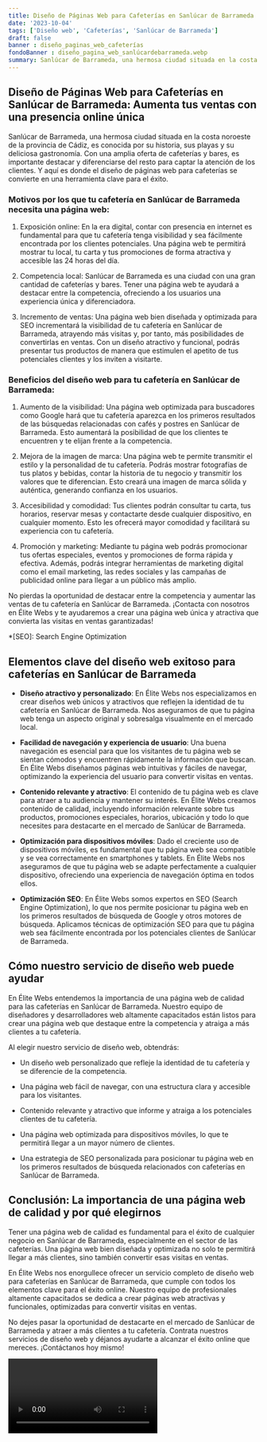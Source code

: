 ```yaml
---
title: Diseño de Páginas Web para Cafeterías en Sanlúcar de Barrameda
date: '2023-10-04'
tags: ['Diseño web', 'Cafeterías', 'Sanlúcar de Barrameda']
draft: false
banner : diseño_paginas_web_cafeterías
fondoBanner : diseño_pagina_web_sanlúcardebarrameda.webp
summary: Sanlúcar de Barrameda, una hermosa ciudad situada en la costa noroeste de la provincia de Cádiz, es conocida por su historia, sus playas y su deliciosa gastronomía. Con una amplia oferta de cafeterías y bares, es importante destacar y diferenciarse del resto para captar la atención de los clientes. Y aquí es donde el diseño de páginas web para cafeterías se convierte en una herramienta clave para el éxito.
---
```


## Diseño de Páginas Web para Cafeterías en Sanlúcar de Barrameda: Aumenta tus ventas con una presencia online única

Sanlúcar de Barrameda, una hermosa ciudad situada en la costa noroeste de la provincia de Cádiz, es conocida por su historia, sus playas y su deliciosa gastronomía. Con una amplia oferta de cafeterías y bares, es importante destacar y diferenciarse del resto para captar la atención de los clientes. Y aquí es donde el diseño de páginas web para cafeterías se convierte en una herramienta clave para el éxito.

### Motivos por los que tu cafetería en Sanlúcar de Barrameda necesita una página web:

1. Exposición online: En la era digital, contar con presencia en internet es fundamental para que tu cafetería tenga visibilidad y sea fácilmente encontrada por los clientes potenciales. Una página web te permitirá mostrar tu local, tu carta y tus promociones de forma atractiva y accesible las 24 horas del día.

2. Competencia local: Sanlúcar de Barrameda es una ciudad con una gran cantidad de cafeterías y bares. Tener una página web te ayudará a destacar entre la competencia, ofreciendo a los usuarios una experiencia única y diferenciadora.

3. Incremento de ventas: Una página web bien diseñada y optimizada para SEO incrementará la visibilidad de tu cafetería en Sanlúcar de Barrameda, atrayendo más visitas y, por tanto, más posibilidades de convertirlas en ventas. Con un diseño atractivo y funcional, podrás presentar tus productos de manera que estimulen el apetito de tus potenciales clientes y los inviten a visitarte.

### Beneficios del diseño web para tu cafetería en Sanlúcar de Barrameda:

1. Aumento de la visibilidad: Una página web optimizada para buscadores como Google hará que tu cafetería aparezca en los primeros resultados de las búsquedas relacionadas con cafés y postres en Sanlúcar de Barrameda. Esto aumentará la posibilidad de que los clientes te encuentren y te elijan frente a la competencia.

2. Mejora de la imagen de marca: Una página web te permite transmitir el estilo y la personalidad de tu cafetería. Podrás mostrar fotografías de tus platos y bebidas, contar la historia de tu negocio y transmitir los valores que te diferencian. Esto creará una imagen de marca sólida y auténtica, generando confianza en los usuarios.

3. Accesibilidad y comodidad: Tus clientes podrán consultar tu carta, tus horarios, reservar mesas y contactarte desde cualquier dispositivo, en cualquier momento. Esto les ofrecerá mayor comodidad y facilitará su experiencia con tu cafetería.

4. Promoción y marketing: Mediante tu página web podrás promocionar tus ofertas especiales, eventos y promociones de forma rápida y efectiva. Además, podrás integrar herramientas de marketing digital como el email marketing, las redes sociales y las campañas de publicidad online para llegar a un público más amplio.

No pierdas la oportunidad de destacar entre la competencia y aumentar las ventas de tu cafetería en Sanlúcar de Barrameda. ¡Contacta con nosotros en Élite Webs y te ayudaremos a crear una página web única y atractiva que convierta las visitas en ventas garantizadas!

*[SEO]: Search Engine Optimization

<GifSeo />

<Cta />

## Elementos clave del diseño web exitoso para cafeterías en Sanlúcar de Barrameda

- **Diseño atractivo y personalizado**: En Élite Webs nos especializamos en crear diseños web únicos y atractivos que reflejen la identidad de tu cafetería en Sanlúcar de Barrameda. Nos aseguramos de que tu página web tenga un aspecto original y sobresalga visualmente en el mercado local.

- **Facilidad de navegación y experiencia de usuario**: Una buena navegación es esencial para que los visitantes de tu página web se sientan cómodos y encuentren rápidamente la información que buscan. En Élite Webs diseñamos páginas web intuitivas y fáciles de navegar, optimizando la experiencia del usuario para convertir visitas en ventas.

- **Contenido relevante y atractivo**: El contenido de tu página web es clave para atraer a tu audiencia y mantener su interés. En Élite Webs creamos contenido de calidad, incluyendo información relevante sobre tus productos, promociones especiales, horarios, ubicación y todo lo que necesites para destacarte en el mercado de Sanlúcar de Barrameda.

- **Optimización para dispositivos móviles**: Dado el creciente uso de dispositivos móviles, es fundamental que tu página web sea compatible y se vea correctamente en smartphones y tablets. En Élite Webs nos aseguramos de que tu página web se adapte perfectamente a cualquier dispositivo, ofreciendo una experiencia de navegación óptima en todos ellos.

- **Optimización SEO**: En Élite Webs somos expertos en SEO (Search Engine Optimization), lo que nos permite posicionar tu página web en los primeros resultados de búsqueda de Google y otros motores de búsqueda. Aplicamos técnicas de optimización SEO para que tu página web sea fácilmente encontrada por los potenciales clientes de Sanlúcar de Barrameda.

## Cómo nuestro servicio de diseño web puede ayudar

En Élite Webs entendemos la importancia de una página web de calidad para las cafeterías en Sanlúcar de Barrameda. Nuestro equipo de diseñadores y desarrolladores web altamente capacitados están listos para crear una página web que destaque entre la competencia y atraiga a más clientes a tu cafetería.

Al elegir nuestro servicio de diseño web, obtendrás:

- Un diseño web personalizado que refleje la identidad de tu cafetería y se diferencie de la competencia.

- Una página web fácil de navegar, con una estructura clara y accesible para los visitantes.

- Contenido relevante y atractivo que informe y atraiga a los potenciales clientes de tu cafetería.

- Una página web optimizada para dispositivos móviles, lo que te permitirá llegar a un mayor número de clientes.

- Una estrategia de SEO personalizada para posicionar tu página web en los primeros resultados de búsqueda relacionados con cafeterías en Sanlúcar de Barrameda.

## Conclusión: La importancia de una página web de calidad y por qué elegirnos

Tener una página web de calidad es fundamental para el éxito de cualquier negocio en Sanlúcar de Barrameda, especialmente en el sector de las cafeterías. Una página web bien diseñada y optimizada no solo te permitirá llegar a más clientes, sino también convertir esas visitas en ventas.

En Élite Webs nos enorgullece ofrecer un servicio completo de diseño web para cafeterías en Sanlúcar de Barrameda, que cumple con todos los elementos clave para el éxito online. Nuestro equipo de profesionales altamente capacitados se dedica a crear páginas web atractivas y funcionales, optimizadas para convertir visitas en ventas.

No dejes pasar la oportunidad de destacarte en el mercado de Sanlúcar de Barrameda y atraer a más clientes a tu cafetería. Contrata nuestros servicios de diseño web y déjanos ayudarte a alcanzar el éxito online que mereces. ¡Contáctanos hoy mismo!

<Video />

<CtaBot job='Cafeterías' city='Sanlúcar de Barrameda'/>

<Gmaps query='Sanlúcar de Barrameda+españa+maps' />
